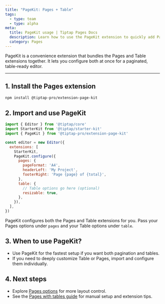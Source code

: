 ```yaml
---
title: "PageKit: Pages + Table"
tags:
  - type: team
  - type: alpha
meta:
  title: PageKit usage | Tiptap Pages Docs
  description: Learn how to use the PageKit extension to quickly add Pages and Table support to your editor.
  category: Pages
---
```



PageKit is a convenience extension that bundles the Pages and Table extensions together. It lets you configure both at once for a paginated, table-ready editor.

<CodeDemo isPro src="https://deploy-preview-369--tiptap-pro.netlify.app/preview/extensions/pagespagekit" />

---

## 1. Install the Pages extension

```bash
npm install @tiptap-pro/extension-page-kit
```

## 2. Import and use PageKit

```js
import { Editor } from '@tiptap/core'
import StarterKit from '@tiptap/starter-kit'
import { PageKit } from '@tiptap-pro/extension-page-kit'

const editor = new Editor({
  extensions: [
    StarterKit,
    PageKit.configure({
      pages: {
        pageFormat: 'A4',
        headerLeft: 'My Project',
        footerRight: 'Page {page} of {total}',
      },
      table: {
        // Table options go here (optional)
        resizable: true,
      },
    }),
  ],
})
```

<Callout title="How it works" variant="info">
  PageKit configures both the Pages and Table extensions for you. Pass your Pages options under <code>pages</code> and your Table options under <code>table</code>.
</Callout>

## 3. When to use PageKit?

- Use PageKit for the fastest setup if you want both pagination and tables.
- If you need to deeply customize Table or Pages, import and configure them individually.

## 4. Next steps

- Explore [Pages options](/pages/core-concepts/options) for more layout control.
- See the [Pages with tables guide](/pages/guides/table-with-pages) for manual setup and extension tips. 